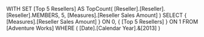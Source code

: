 WITH
SET [Top 5 Resellers] AS
	TopCount( [Reseller].[Reseller].[Reseller].MEMBERS,
			  5,
			  [Measures].[Reseller Sales Amount] )
SELECT
	{ [Measures].[Reseller Sales Amount] } ON 0,
	{ [Top 5 Resellers] } ON 1
FROM
	[Adventure Works]
WHERE
	( [Date].[Calendar Year].&[2013] )
